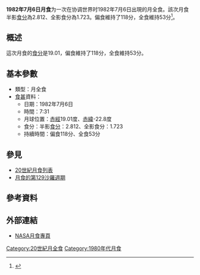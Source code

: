 {{vfd|沒有足夠的可靠資料來源能夠讓這個條目符合[[Wikipedia:關注度|Wikipedia:關注度]]中的標準|date=2022/06/02}}
{{Notability|time=2022-05-03T10:00:13+00:00}}
{{Infobox lunar eclipse
| date        = 1982年7月6日
| time        = 7:31
| nature     = 月全食
| saros       = 129
| gamma           = -0.058
| magnitude      = 半影食分：2.812<br/>全影食分：1.723
| par_duration   = 118分
| tot_duration    = 53分
| chart               = Lunar eclipse chart close-1982Jul06.png
}}
'''1982年7月6日月食'''为一次在协调世界时1982年7月6日出現的月全食。該次月食半影[[食分|食分]]為2.812、全影食分為1.723。偏食維持了118分，全食維持53分<ref name="nasa_catalog_list">{{cite web|url=http://eclipse.gsfc.nasa.gov/LEcat/LE1901-2000.html|title=Lunar Eclipses: 1901 to 2000|language=en|publisher=[[NASA|NASA]]|archiveurl=https://web.archive.org/web/20080331031357/http://eclipse.gsfc.nasa.gov/LEcat/LE1901-2000.html|archivedate=2008-03-31|deadurl=yes|accessdate=2016-09-10}}</ref>。

== 概述 ==
這次月食的[[食分|食分]]是19.01，偏食維持了118分，全食維持53分。

== 基本參數 ==
{{NoteUTC}}
* 類型：月全食
*[[食甚|食甚]]資料：
** 日期：1982年7月6日
** 時間：7:31
** 月球位置：[[赤經|赤經]]19.01度、[[赤緯|赤緯]]-22.8度
** 食分：半影[[食分|食分]]：2.812、全影食分：1.723
** 持續時間：偏食118分、全食53分

== 參見 ==
{{portal box|天文學}}
* [[20世紀月食列表|20世紀月食列表]]
* [[月食的第129沙羅週期|月食的第129沙羅週期]]

== 參考資料 ==
{{reflist}}

== 外部連結 ==
* [http://eclipse.gsfc.nasa.gov/lunar.html NASA月食專頁]{{Wayback|url=http://eclipse.gsfc.nasa.gov/lunar.html |date=20181231235927 }}{{en icon}}
{{Lunar-eclipse-stub}}
{{月食}}

[[Category:20世紀月全食|Category:20世紀月全食]]
[[Category:1980年代月食|Category:1980年代月食]]
